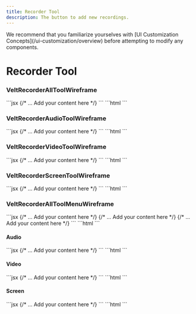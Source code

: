 ```yaml
---
title: Recorder Tool
description: The button to add new recordings.
---
```


<Note>
We recommend that you familiarize yourselves with [UI Customization Concepts](/ui-customization/overview) before attempting to modify any components.
</Note>

# Recorder Tool

### VeltRecorderAllToolWireframe
<Tabs>
<Tab title="React / Next.js">
```jsx
<VeltWireframe>
    <VeltRecorderAllToolWireframe>
        {/* ... Add your content here */}
    </VeltRecorderAllToolWireframe>
</VeltWireframe>
```
</Tab>
<Tab title="Other Frameworks">
```html
<velt-wireframe style="display:none;">
    <velt-recorder-all-tool-wireframe>
        <!-- ... Add your content here -->
    </velt-recorder-all-tool-wireframe>
</velt-wireframe>
```
</Tab>
</Tabs>

### VeltRecorderAudioToolWireframe
<Tabs>
<Tab title="React / Next.js">
```jsx
<VeltWireframe>
    <VeltRecorderAudioToolWireframe>
        {/* ... Add your content here */}
    </VeltRecorderAudioToolWireframe>
</VeltWireframe>
```
</Tab>
<Tab title="Other Frameworks">
```html
<velt-wireframe style="display:none;">
    <velt-recorder-audio-tool-wireframe>
        <!-- ... Add your content here -->
    </velt-recorder-audio-tool-wireframe>
</velt-wireframe>
```
</Tab>
</Tabs>

### VeltRecorderVideoToolWireframe
<Tabs>
<Tab title="React / Next.js">
```jsx
<VeltWireframe>
    <VeltRecorderVideoToolWireframe>
        {/* ... Add your content here */}
    </VeltRecorderVideoToolWireframe>
</VeltWireframe>
```
</Tab>
<Tab title="Other Frameworks">
```html
<velt-wireframe style="display:none;">
    <velt-recorder-video-tool-wireframe>
        <!-- ... Add your content here -->
    </velt-recorder-video-tool-wireframe>
</velt-wireframe>
```
</Tab>
</Tabs>

### VeltRecorderScreenToolWireframe
<Tabs>
<Tab title="React / Next.js">
```jsx
<VeltWireframe>
    <VeltRecorderScreenToolWireframe>
        {/* ... Add your content here */}
    </VeltRecorderScreenToolWireframe>
</VeltWireframe>
```
</Tab>
<Tab title="Other Frameworks">
```html
<velt-wireframe style="display:none;">
    <velt-recorder-screen-tool-wireframe>
        <!-- ... Add your content here -->
    </velt-recorder-screen-tool-wireframe>
</velt-wireframe>
```
</Tab>
</Tabs>

### VeltRecorderAllToolMenuWireframe
<Tabs>
<Tab title="React / Next.js">
```jsx
<VeltWireframe>
    <VeltRecorderAllToolMenuWireframe>
        <VeltRecorderAllToolMenuWireframe.Audio>
            {/* ... Add your content here */}
        </VeltRecorderAllToolMenuWireframe.Audio>
        <VeltRecorderAllToolMenuWireframe.Video>
            {/* ... Add your content here */}
        </VeltRecorderAllToolMenuWireframe.Video>
        <VeltRecorderAllToolMenuWireframe.Screen>
            {/* ... Add your content here */}
        </VeltRecorderAllToolMenuWireframe.Screen>
    </VeltRecorderAllToolMenuWireframe>
</VeltWireframe>
```
</Tab>
<Tab title="Other Frameworks">
```html
<velt-wireframe style="display:none;">
    <velt-recorder-all-tool-menu-wireframe>
        <velt-recorder-all-tool-menu-audio-wireframe>
            <!-- ... Add your content here -->
        </velt-recorder-all-tool-menu-audio-wireframe>
        <velt-recorder-all-tool-menu-video-wireframe>
            <!-- ... Add your content here -->
        </velt-recorder-all-tool-menu-video-wireframe>
        <velt-recorder-all-tool-menu-screen-wireframe>
            <!-- ... Add your content here -->
        </velt-recorder-all-tool-menu-screen-wireframe>
    </velt-recorder-all-tool-menu-wireframe>
</velt-wireframe>
```
</Tab>
</Tabs>

#### Audio
<Tabs>
<Tab title="React / Next.js">
```jsx
<VeltWireframe>
    <VeltRecorderAllToolMenuWireframe.Audio>
        {/* ... Add your content here */}
    </VeltRecorderAllToolMenuWireframe.Audio>
</VeltWireframe>
```
</Tab>
<Tab title="Other Frameworks">
```html
<velt-wireframe style="display:none;">
    <velt-recorder-all-tool-menu-audio-wireframe>
        <!-- ... Add your content here -->
    </velt-recorder-all-tool-menu-audio-wireframe>
</velt-wireframe>
```
</Tab>
</Tabs>

#### Video
<Tabs>
<Tab title="React / Next.js">
```jsx
<VeltWireframe>
    <VeltRecorderAllToolMenuWireframe.Video>
        {/* ... Add your content here */}
    </VeltRecorderAllToolMenuWireframe.Video>
</VeltWireframe>
```
</Tab>
<Tab title="Other Frameworks">
```html
<velt-wireframe style="display:none;">
    <velt-recorder-all-tool-menu-video-wireframe>
        <!-- ... Add your content here -->
    </velt-recorder-all-tool-menu-video-wireframe>
</velt-wireframe>
```
</Tab>
</Tabs>

#### Screen
<Tabs>
<Tab title="React / Next.js">
```jsx
<VeltWireframe>
    <VeltRecorderAllToolMenuWireframe.Screen>
        {/* ... Add your content here */}
    </VeltRecorderAllToolMenuWireframe.Screen>
</VeltWireframe>
```
</Tab>
<Tab title="Other Frameworks">
```html
<velt-wireframe style="display:none;">
    <velt-recorder-all-tool-menu-screen-wireframe>
        <!-- ... Add your content here -->
    </velt-recorder-all-tool-menu-screen-wireframe>
</velt-wireframe>
```
</Tab>
</Tabs>

